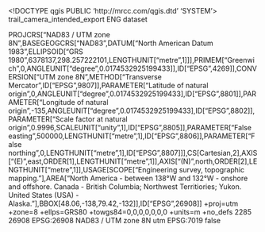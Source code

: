 <!DOCTYPE qgis PUBLIC 'http://mrcc.com/qgis.dtd' 'SYSTEM'>
<qgis version="3.34.8-Prizren">
  <identifier>trail_camera_intended_export</identifier>
  <parentidentifier></parentidentifier>
  <language>ENG</language>
  <type>dataset</type>
  <title>trail_camera_intended_export</title>
  <abstract></abstract>
  <contact>
    <name></name>
    <organization></organization>
    <position></position>
    <voice></voice>
    <fax></fax>
    <email></email>
    <role></role>
  </contact>
  <links/>
  <dates/>
  <fees></fees>
  <encoding></encoding>
  <crs>
    <spatialrefsys nativeFormat="Wkt">
      <wkt>PROJCRS["NAD83 / UTM zone 8N",BASEGEOGCRS["NAD83",DATUM["North American Datum 1983",ELLIPSOID["GRS 1980",6378137,298.257222101,LENGTHUNIT["metre",1]]],PRIMEM["Greenwich",0,ANGLEUNIT["degree",0.0174532925199433]],ID["EPSG",4269]],CONVERSION["UTM zone 8N",METHOD["Transverse Mercator",ID["EPSG",9807]],PARAMETER["Latitude of natural origin",0,ANGLEUNIT["degree",0.0174532925199433],ID["EPSG",8801]],PARAMETER["Longitude of natural origin",-135,ANGLEUNIT["degree",0.0174532925199433],ID["EPSG",8802]],PARAMETER["Scale factor at natural origin",0.9996,SCALEUNIT["unity",1],ID["EPSG",8805]],PARAMETER["False easting",500000,LENGTHUNIT["metre",1],ID["EPSG",8806]],PARAMETER["False northing",0,LENGTHUNIT["metre",1],ID["EPSG",8807]]],CS[Cartesian,2],AXIS["(E)",east,ORDER[1],LENGTHUNIT["metre",1]],AXIS["(N)",north,ORDER[2],LENGTHUNIT["metre",1]],USAGE[SCOPE["Engineering survey, topographic mapping."],AREA["North America - between 138°W and 132°W - onshore and offshore. Canada - British Columbia; Northwest Territiories; Yukon. United States (USA) - Alaska."],BBOX[48.06,-138,79.42,-132]],ID["EPSG",26908]]</wkt>
      <proj4>+proj=utm +zone=8 +ellps=GRS80 +towgs84=0,0,0,0,0,0,0 +units=m +no_defs</proj4>
      <srsid>2285</srsid>
      <srid>26908</srid>
      <authid>EPSG:26908</authid>
      <description>NAD83 / UTM zone 8N</description>
      <projectionacronym>utm</projectionacronym>
      <ellipsoidacronym>EPSG:7019</ellipsoidacronym>
      <geographicflag>false</geographicflag>
    </spatialrefsys>
  </crs>
  <extent>
    <spatial minx="179769313486231570814527423731704356798070567525844996598917476803157260780028538760589558632766878171540458953514382464234321326889464182768467546703537516986049910576551282076245490090389328944075868508455133942304583236903222948165808559332123348274797826204144723168738177180919299881250404026184124858368" miny="179769313486231570814527423731704356798070567525844996598917476803157260780028538760589558632766878171540458953514382464234321326889464182768467546703537516986049910576551282076245490090389328944075868508455133942304583236903222948165808559332123348274797826204144723168738177180919299881250404026184124858368" maxy="-179769313486231570814527423731704356798070567525844996598917476803157260780028538760589558632766878171540458953514382464234321326889464182768467546703537516986049910576551282076245490090389328944075868508455133942304583236903222948165808559332123348274797826204144723168738177180919299881250404026184124858368" minz="0" crs="EPSG:26908" maxz="0" maxx="-179769313486231570814527423731704356798070567525844996598917476803157260780028538760589558632766878171540458953514382464234321326889464182768467546703537516986049910576551282076245490090389328944075868508455133942304583236903222948165808559332123348274797826204144723168738177180919299881250404026184124858368" dimensions="2"/>
    <temporal>
      <period>
        <start></start>
        <end></end>
      </period>
    </temporal>
  </extent>
</qgis>
